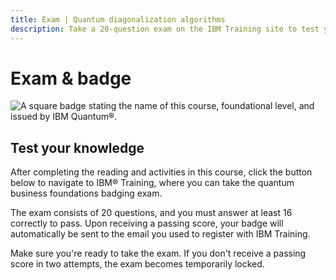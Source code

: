 ```yaml
---
title: Exam | Quantum diagonalization algorithms
description: Take a 20-question exam on the IBM Training site to test your quantum diagonalization algorithms skills and receive a badge through Credly.
---
```


# Exam & badge

![A square badge stating the name of this course, foundational level, and issued by IBM Quantum&reg;.](/learning/images/courses/quantum-diagonalization-algorithms/exam/badge.svg)

## Test your knowledge

After completing the reading and activities in this course, click the button below to navigate to IBM&reg; Training, where you can take the quantum business foundations badging exam.

The exam consists of 20 questions, and you must answer at least 16 correctly to pass. Upon receiving a passing score, your badge will automatically be sent to the email you used to register with IBM Training.

Make sure you're ready to take the exam. If you don't receive a passing score in two attempts, the exam becomes temporarily locked.

<LaunchExamButton href="https://www.ibm.com/training/course/quantum-diagonalization-algorithms-badge-quiz-DL46106G" />
